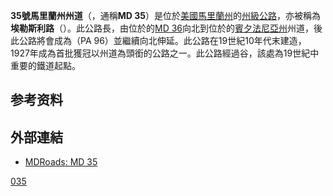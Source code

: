 {{noteTA
|G1=USState
}}
{{Infobox US Road
|Name = 36號馬里蘭州州道<br/>Maryland Route 35<br/><small>埃勒斯利路<br/>Ellerslie Road</small>
|Shield = MD Route 35.svg
|Map = Maryland Route 35 map.png
|Mile = 2.37
|LengthRef = <ref name="Maryland HLR"/>
|System={{tsl|en|Maryland highway system|馬里蘭州公路系統}}
|Maint={{tsl|en|Maryland State Highway Administration|馬里蘭州公路管理處}}
|Formed = 1927年
|Direction A = 南
|From = {{jct|state=MD|MD|36}} in {{tsl|en|Corriganville, Maryland|科里根維爾 (馬里蘭州)|科里根維爾}}
|Direction B = 北
|To = {{jct|state=PA|PA|96}} in {{tsl|en|Ellerslie, Maryland|艾勒西里 (馬里蘭州)|艾勒西里}}
|counties= [[阿利根尼縣_(馬里蘭州)|阿利根尼]]
|state= MD
|type= MD
|previous_type=MD
|previous_route=34
|next_type=MD
|next_route=36
}}

'''35號馬里蘭州州道'''（{{lang-en|'''Maryland Route 35'''}}，通稱'''MD 35'''）是位於[[美國|美國]][[馬里蘭州|馬里蘭州]]的[[州級公路|州級公路]]，亦被稱為'''埃勒斯利路'''（{{lang-en|'''Ellerslie Road'''}}）。此公路長{{convert|2.37|mi|km}}，由位於{{tsl|en|Corriganville, Maryland|科里根維爾 (馬里蘭州)|科里根維爾}}的[[36號馬里蘭州州道|MD 36]]向北到位於{{tsl|en|Ellerslie, Maryland|艾勒西里 (馬里蘭州)|艾勒西里}}的[[賓夕法尼亞州|賓夕法尼亞州]]州道，後此公路將會成為{{tsl|en|Pennsylvania Route 96|96號賓夕法尼亞州州道}}（PA 96）並繼續向北伸延。此公路在19世紀10年代末建造，1927年成為首批獲冠以州道為頭銜的公路之一。此公路經過{{tsl|en|Wills Creek (North Branch Potomac River)|威爾斯溪 (波多馬克河北支流)|威爾斯溪}}谷，該處為19世紀中重要的鐵道起點。



==参考资料==
{{reflist|30em|refs=

<ref name="Maryland HLR">{{Maryland HLR|year=2013|county1=Allegany|accessdate=2010-11-09}}</ref>


}}

==外部連結==
{{commonscat}}
{{Attached KML|display=inline,title}}
*[http://www.mdroads.com/routes/022-039.html#md035 MDRoads: MD 35]{{Wayback|url=http://www.mdroads.com/routes/022-039.html#md035 |date=20200924174911 }}


[[Category:馬里蘭州州道|035]]